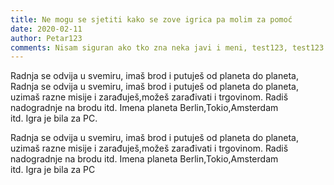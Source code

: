 ```yaml
---
title: Ne mogu se sjetiti kako se zove igrica pa molim za pomoć
date: 2020-02-11
author: Petar123
comments: Nisam siguran ako tko zna neka javi i meni, test123, test123
---
```


Radnja se odvija u svemiru, imaš brod i putuješ od planeta do planeta, Radnja se odvija u svemiru, imaš brod i putuješ od planeta do planeta,
uzimaš razne misije i zarađuješ,možeš zarađivati i trgovinom. 
Radiš nadogradnje na brodu itd. Imena planeta Berlin,Tokio,Amsterdam  
itd. Igra je bila za PC.


Radnja se odvija u svemiru, imaš brod i putuješ od planeta do planeta,
uzimaš razne misije i zarađuješ,možeš zarađivati i trgovinom. 
Radiš nadogradnje na brodu itd. Imena planeta Berlin,Tokio,Amsterdam  
itd. Igra je bila za PC